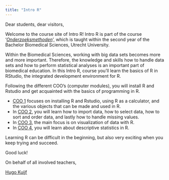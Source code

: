 ```yaml
---
title: "Intro R"
---
```


Dear students, dear visitors,

Welcome to the course site of Intro R! Intro R is part of the course ‘[*Onderzoeksmethoden*](https://uubmw.nl/onderzoeksmethoden)’, which is taught within the second year of the Bachelor Biomedical Sciences, Utrecht University. 

Within the Biomedical Sciences, working with big data sets becomes more and more important. Therefore, the knowledge and skills how to handle data sets and how to perform statistical analyses is an important part of biomedical education. In this Intro R, course you’ll learn the basics of R in RStudio, the integrated development environment for R. 

Following the different COO’s (computer modules), you will install R and Rstudio and get acquainted with the basics of programming in R. 

- [COO 1](COO1.html) focuses on installing R and Rstudio, using R as a calculator, and the various objects that can be made and used in R.
- In [COO 2](COO2.html), you will learn how to import data, how to select data, how to sort and order data, and lastly how to handle missing values.
- In [COO 3](COO3.html), the main focus is on visualization of data with R. 
- In [COO 4](COO4.html), you will learn about descriptive statistics in R.

Learning R can be difficult in the beginning, but also very exciting when you keep trying and succeed. 

Good luck!

On behalf of all involved teachers,

[Hugo Kuijf](https://www.isi.uu.nl/people/hugo-kuijf/)
